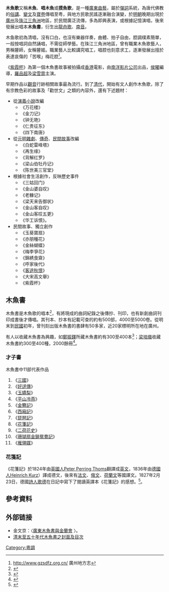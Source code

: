{{Link style|time=2015-12-12T02:12:25+00:00}}
{{refimprove|time=2014-10-09T10:32:04+00:00}}
'''木魚歌'''又稱'''木魚'''、'''唱木魚'''或'''摸魚歌'''，是一種[[廣東|廣東]][[曲藝|曲藝]]，屬於[[彈詞|彈詞]]系統，為唐代佛教的[[俗講|俗講]]、[[變文|變文]]及[[寶卷|寶卷]]傳唱至粤，與地方民歌民謠逐漸融合演變，於[[明朝|明朝]]晚期出現於[[廣州|廣州]]及[[珠江三角洲|珠江三角洲]]地區，於民間廣泛流傳，多為即興表演，或根據記憶演唱，後來發展出唱本'''木魚書'''，衍生出[[龍舟歌|龍舟歌]]、[[南音|南音]]。

木鱼歌初為清唱，沒有口白，也沒有樂器伴奏，曲體、拍子自由，腔調樸素簡單，一般按唱詞自然誦唱，不需從師學藝。在珠江三角洲地區，曾有職業木魚歌藝人，男稱瞽師，女稱瞽姬。職業藝人比較講究唱工，唱腔也刻意求工，逐漸發展出擅於表達哀傷的「苦喉」梅花腔<ref>http://www.gzsdfz.org.cn/ {{Wayback|url=http://www.gzsdfz.org.cn/ |date=20100118213655 }} 廣州地方志</ref>。

《[[紫霞杯|紫霞杯]]》為第一個木魚書故事被拍攝成[[香港|香港]]電影，由[[南洋影片公司|南洋影片公司]]出品，[[侯曜|侯曜]]編導，[[羅品超|羅品超]]及[[梁雪霏|梁雪霏]]主演。

早期作品以[[觀音|觀音]]行跡相關故事最為流行。到了[[清代|清代]]，開始有文人創作木魚歌，除了有宗教色彩的故事及「勸世文」之類的內容外，還有下述題材：
* 從[[演義小說|演義小說]]改編
** 《万花楼》
** 《金刀记》
** 《钟无艳》
** 《仁贵征东》
** 《四下南唐》
* 從[[元明雜劇|元明雜劇]]、[[傳奇|傳奇]]、[[民間故事|民間故事]]改編
** 《白蛇雷峰塔》
** 《再生缘》
** 《背解红罗》
** 《梁山伯牡丹记》
** 《陈世美三官堂》
* 根據社會生活創作，反映歷史事件
** 《三姑回门》
** 《金山婆自叹》
** 《老糠记》
** 《梁天来告御状》
** 《金山客自叹》
** 《金山客叹五更》
** 《华工诉恨》。
* 民間故事、獨立創作
** 《玉葵寶扇》
** 《亦朋種花》
** 《金絲蝴蝶》
** 《梅李爭花》
** 《錦綉食齋》
** 《呼家後代》
** 《[[客途秋恨|客途秋恨]]》
** 《大宋高文舉》
** 《紫霞杯》

== 木魚書 ==

木魚書是木魚歌的唱本<ref>{{cite journal zh |author= 王順隆 |title= 潮汕方言俗曲唱本「潮州歌冊」考|journal= 古今論衡 |issue= 7|pages= 頁103-119 |accessdate= 2014-07-09 |date=2002年2月}}</ref>，有將現成的曲詞紀錄之後傳抄、刊印，也有新創曲詞刊印成書後才傳唱。其刊本、抄本有記載可查的約有500部，4000至5000卷。從明末到[[中華民國|民國]]初年，曾刊刻出版木魚書的書肆有50多家，近20家標明所在地在廣州。

有人以收藏木魚書為興趣，如[[鄭振鐸|鄭振鐸]]所藏木魚書約有300至400本<ref>{{cite book |author=鄭振鐸 |title=《中國俗文學史》 |year=2013 |publisher=吉林人民出版社 |isbn=9787206083020}}</ref>；[[梁培熾|梁培熾]]收藏木魚書約300至400種，2000餘冊<ref>{{cite book |author=梁培熾 |title=《梁氏所藏所見木魚書敘目》 |year=1973 |publisher=香港珠海書院 |location=香港}}</ref>。

=== 才子書 ===

木魚書中11部代表作品

# 《[[三國|三國]]》
# 《[[好逑傳|好逑傳]]》
# 《[[玉嬌梨|玉嬌梨]]》
# 《[[平山冷燕|平山冷燕]]》
# 《[[金簪記|金簪記]]》
# 《[[西廂記|西廂記]]》
# 《[[琵琶記|琵琶記]]》
# 《[[花箋記|花箋記]]》
# 《[[二荷花史|二荷花史]]》
# 《[[珊瑚扇金鎖鴛鴦記|珊瑚扇金鎖鴛鴦記]]》
# 《[[雁翎媒|雁翎媒]]》

=== 花箋記 ===

《花箋記》於1824年由[[英國人|英國人]][[:en:Peter_Perring_Thoms|Peter Perring Thoms]]翻譯成[[英文|英文]]，1836年由[[德國人|德國人]][[:de:Heinrich_Kurz_(Literaturhistoriker)|Heinrich Kurz]]）譯成德文，後來有[[法文|法文]]、[[俄文|俄文]]、[[荷蘭文|荷蘭文]]等國譯文。1827年2月23日，德國[[詩人|詩人]][[歌德|歌德]]在日記中寫下了閱讀英譯本《花箋記》的感想。<ref>{{cite journal zh |author= 余蕙靜 |year= 2004|title= 論《靜淨齋第八才子花箋記》：對鄭振鐸看法的再商榷|journal= 臺北市立師範學院學報 |volume= 35 |issue= 2 |accessdate= 2014-07-09 }}</ref>{{fact|有學者認為《花箋記》影響歌德，使他創作了《[[中德四季晨昏雜詠|中德四季晨昏雜詠]]》}}。

== 參考資料 ==

<references />

==外部链接==
* 金文京：〈[http://commons.ln.edu.hk/cgi/viewcontent.cgi?article=1015&context=ljcs_1999 廣東木魚書與金蘭會] {{Wayback|url=http://commons.ln.edu.hk/cgi/viewcontent.cgi?article=1015&context=ljcs_1999 |date=20170925083521 }}〉。
* [http://ktim.ueuo.com/covers/index.htm 清末至五十年代木魚書之封面及目次] {{Wayback|url=http://ktim.ueuo.com/covers/index.htm |date=20131001025627 }}

{{粵語}}
[[Category:粵調|Category:粵調]]